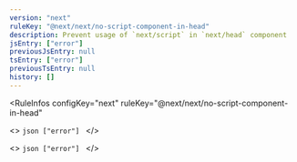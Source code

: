 ```yaml
---
version: "next"
ruleKey: "@next/next/no-script-component-in-head"
description: Prevent usage of `next/script` in `next/head` component
jsEntry: ["error"]
previousJsEntry: null
tsEntry: ["error"]
previousTsEntry: null
history: []
---
```


<RuleInfos 
  configKey="next" 
  ruleKey="@next/next/no-script-component-in-head" 
>
  <>
    ```json
    ["error"]
    ```
  </>

  <>
    ```json
    ["error"]
    ```
  </>
</RuleInfos>
